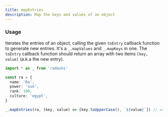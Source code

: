 ```yaml
---
title: mapEntries
description: Map the keys and values of an object
---
```


### Usage

Iterates the entries of an object, calling the given `toEntry` callback function
to generate new entries. It's a `_.mapValues` and `_.mapKeys`
in one. The `toEntry` callback function should return an array with
two items `[key, value]` (a.k.a the new entry).

```ts
import * as _ from 'radashi'

const ra = {
  name: 'Ra',
  power: 'sun',
  rank: 100,
  culture: 'egypt',
}

_.mapEntries(ra, (key, value) => [key.toUpperCase(), `${value}`]) // => { NAME: 'Ra', POWER: 'sun', RANK: '100', CULTURE: 'egypt' }
```
